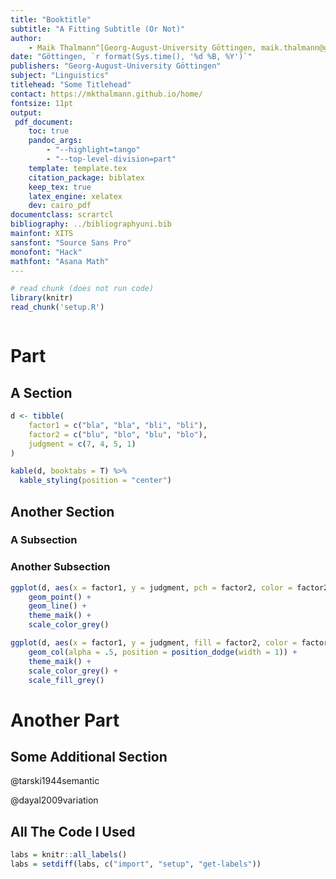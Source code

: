 ```yaml
---
title: "Booktitle"
subtitle: "A Fitting Subtitle (Or Not)"
author:
    - Maik Thalmann^[Georg-August-University Göttingen, maik.thalmann@gmail.com]
date: "Göttingen, `r format(Sys.time(), '%d %B, %Y')`"
publishers: "Georg-August-University Göttingen"
subject: "Linguistics"
titlehead: "Some Titlehead"
contact: https://mkthalmann.github.io/home/
fontsize: 11pt
output:
 pdf_document:
    toc: true
    pandoc_args: 
        - "--highlight=tango"
        - "--top-level-division=part"
    template: template.tex
    citation_package: biblatex
    keep_tex: true
    latex_engine: xelatex
    dev: cairo_pdf
documentclass: scrartcl
bibliography: ../bibliographyuni.bib
mainfont: XITS
sansfont: "Source Sans Pro"
monofont: "Hack"
mathfont: "Asana Math"
---
```


```r
# read chunk (does not run code)
library(knitr)
read_chunk('setup.R')
```

```r
```

# Part

## A Section

```r
d <- tibble(
    factor1 = c("bla", "bla", "bli", "bli"),
    factor2 = c("blu", "blo", "blu", "blo"),
    judgment = c(7, 4, 5, 1)
)

kable(d, booktabs = T) %>%
  kable_styling(position = "center")
```

## Another Section

### A Subsection

### Another Subsection

```r
ggplot(d, aes(x = factor1, y = judgment, pch = factor2, color = factor2, group = factor2)) +
    geom_point() +
    geom_line() +
    theme_maik() +
    scale_color_grey()
```

```r
ggplot(d, aes(x = factor1, y = judgment, fill = factor2, color = factor2)) +
    geom_col(alpha = .5, position = position_dodge(width = 1)) +
    theme_maik() +
    scale_color_grey() +
    scale_fill_grey()
```

# Another Part

## Some Additional Section

@tarski1944semantic

@dayal2009variation

## All The Code I Used {.unlisted .unnumbered}

```r
labs = knitr::all_labels()
labs = setdiff(labs, c("import", "setup", "get-labels"))
```

```r
```